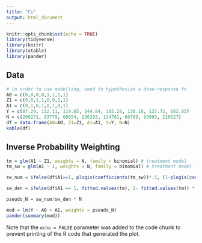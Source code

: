 ```yaml
---
title: "Ci"
output: html_document
---
```


```r
knitr::opts_chunk$set(echo = TRUE)
library(tidyverse)
library(knitr)
library(xtable)
library(pander)
```

## Data

```r
# in order to use modelling, need to hypothesize a dose-response fn
A0 = c(0,0,0,0,1,1,1,1)
Z1 = c(0,0,1,1,0,0,1,1)
A1 = c(0,1,0,1,0,1,0,1)
Y = c(87.29, 112.11, 119.65, 144.84, 105.28, 130.18, 137.72, 162.83)
N = c(209271, 93779, 60654, 136293, 134781, 60789, 93903, 210527)
df = data.frame(A0=A0, Z1=Z1, A1=A1, Y=Y, N=N)
kable(df)
```

## Inverse Probability Weighting

```r

tm = glm(A1 ~ Z1, weights = N, family = binomial) # treatment model
tm_sw = glm(A1 ~ 1, weights = N, family = binomial) # treatment model - stabilize weights

sw_num = ifelse(df$A1==1, plogis(coefficients(tm_sw))*.5, (1-plogis(coefficients(tm_sw))) * .5 )

sw_den = ifelse(df$A1 == 1, fitted.values(tm), 1- fitted.values(tm)) * .5

pseudo_N = sw_num/sw_den * N

mod = lm(Y ~ A0 + A1, weights = pseudo_N)
pander(summary(mod))

```

Note that the `echo = FALSE` parameter was added to the code chunk to prevent printing of the R code that generated the plot.
